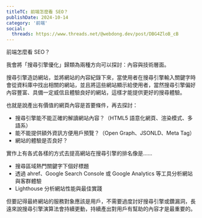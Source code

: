 ```yaml
---
titleTC: 前端怎麼看 SEO？
publishDate: 2024-10-14
category: '前端'
social:
  threads: https://www.threads.net/@webdong.dev/post/DBG4ZloB_cB
---
```


前端怎麼看 SEO？

我會將「搜尋引擎優化」歸類為兩種方向可以探討：內容與技術層面。

搜尋引擎造訪網站，並將網站的內容紀錄下來，當使用者在搜尋引擎輸入關鍵字時會從資料庫中找出相關的網站，並且將這些網站顯示給使用者，當然搜尋引擎偏好內容豐富、具備一定威信且體驗良好的網站，這樣才能提供更好的搜尋體驗。

也就是說產出有價值的網頁內容是首要條件，再去探討：

- 搜尋引擎能不能正確的解讀網站內容？（HTML5 語意化網頁、渲染模式、多語系）
- 能不能提供額外資訊方便用戶預覽？（Open Graph、JSONLD、Meta Tag）
- 網站的體驗是否良好？

實作上有各式各樣的方式去提高網站在搜尋引擎的排名像是……

- 搜尋區域熱門關鍵字下個好標題
- 透過 ahref、Google Search Console 或 Google Analytics 等工具分析網站與客群體驗
- Lighthouse 分析網站性能與最佳實踐

但要記得最終網站的服務對象應該是用戶，不需要過度討好搜尋引擎或鑽漏洞，長遠來說搜尋引擎演算法會持續更動，持續產出對用戶有幫助的內容才是最重要的。
